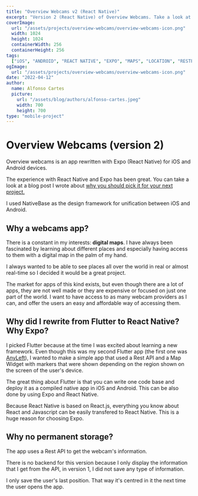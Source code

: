 ```yaml
---
title: "Overview Webcams v2 (React Native)"
excerpt: "Version 2 (React Native) of Overview Webcams. Take a look at how it was made, what technologies where used and why..."
coverImage:
  url: "/assets/projects/overview-webcams/overview-webcams-icon.png"
  width: 1024
  height: 1024
  containerWidth: 256
  containerHeight: 256
tags:
  ["iOS", "ANDROID", "REACT NATIVE", "EXPO", "MAPS", "LOCATION", "RESTFUL API"]
ogImage:
  url: "/assets/projects/overview-webcams/overview-webcams-icon.png"
date: "2022-04-12"
author:
  name: Alfonso Cartes
  picture:
    url: "/assets/blog/authors/alfonso-cartes.jpeg"
    width: 700
    height: 700
type: "mobile-project"
---
```


# Overview Webcams (version 2)

Overview webcams is an app rewritten with Expo (React Native) for iOS and Android devices.

The experience with React Native and Expo has been great. You can take a look at a blog post I wrote about [why you should pick it for your next project.](https://cartes.dev/blog/posts/why-react-native-for-your-business)

I used NativeBase as the design framework for unification between iOS and Android.

<Carousel post="overview-webcams-v2" />

## Why a webcams app?

There is a constant in my interests: **digital maps**. I have always been fascinated by learning about different places and especially having access to them with a digital map in the palm of my hand.

I always wanted to be able to see places all over the world in real or almost real-time so I decided it would be a great project.

The market for apps of this kind exists, but even though there are a lot of apps, they are not well made or they are expensive or focused on just one part of the world. I want to have access to as many webcam providers as I can, and offer the users an easy and affordable way of accessing them.

## Why did I rewrite from Flutter to React Native? Why Expo?

I picked Flutter because at the time I was excited about learning a new framework. Even though this was my second Flutter app (the first one was [AnyLeft](http://www.cartes.dev/portfolio/mobile-development/mobile-projects/anyleft-v1)), I wanted to make a simple app that used a Rest API and a Map Widget with markers that were shown depending on the region shown on the screen of the user's device.

The great thing about Flutter is that you can write one code base and deploy it as a compiled native app in iOS and Android. This can be also done by using Expo and React Native.

Because React Native is based on React.js, everything you know about React and Javascript can be easily transfered to React Native. This is a huge reason for choosing Expo.

## Why no permanent storage?

The app uses a Rest API to get the webcam's information.

There is no backend for this version because I only display the information that I get from the API, in version 1, I did not save any type of information.

I only save the user's last position. That way it's centred in it the next time the user opens the app.
